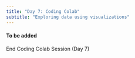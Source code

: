 ```yaml
---
title: "Day 7: Coding Colab"
subtitle: "Exploring data using visualizations"
---
```


#### To be added

::: {.center-text .body-text-xl .teal-text}
End Coding Colab Session (Day 7)
:::

